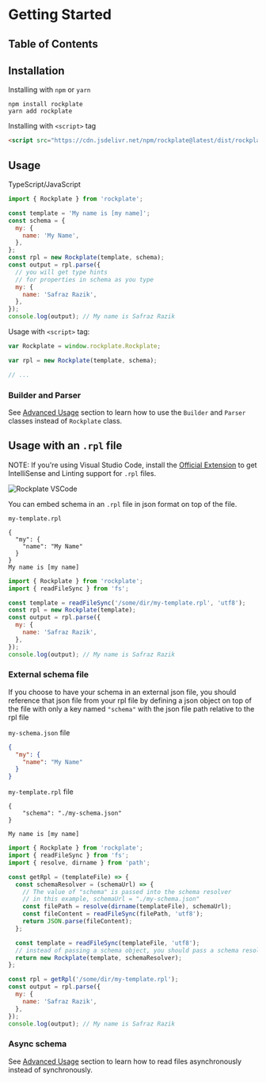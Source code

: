 # Getting Started

## Table of Contents

## Installation

Installing with `npm` or `yarn`

```
npm install rockplate
yarn add rockplate
```

Installing with `<script>` tag

```html
<script src="https://cdn.jsdelivr.net/npm/rockplate@latest/dist/rockplate.min.js"></script>
```

## Usage

TypeScript/JavaScript

```javascript
import { Rockplate } from 'rockplate';

const template = 'My name is [my name]';
const schema = {
  my: {
    name: 'My Name',
  },
};
const rpl = new Rockplate(template, schema);
const output = rpl.parse({
  // you will get type hints
  // for properties in schema as you type
  my: {
    name: 'Safraz Razik',
  },
});
console.log(output); // My name is Safraz Razik
```

Usage with `<script>` tag:

```javascript
var Rockplate = window.rockplate.Rockplate;

var rpl = new Rockplate(template, schema);

// ...
```

### Builder and Parser

See [Advanced Usage](/advanced-usage#builder-and-parser) section to learn how to use the `Builder` and `Parser` classes instead of `Rockplate` class.

## Usage with an `.rpl` file

NOTE: If you're using Visual Studio Code, install the [Official Extension](https://marketplace.visualstudio.com/items?itemName=safrazik.rockplate-vscode) to get IntelliSense and Linting support for `.rpl` files.

<div style={{ width: '100%', overflowX: 'auto' }}>

![Rockplate VSCode](https://raw.githubusercontent.com/rockplate/rockplate-vscode/master/images/rockplate-demo.gif)

</div>

You can embed schema in an `.rpl` file in json format on top of the file.

`my-template.rpl`

```rockplate
{
  "my": {
    "name": "My Name"
  }
}
My name is [my name]
```

```javascript
import { Rockplate } from 'rockplate';
import { readFileSync } from 'fs';

const template = readFileSync('/some/dir/my-template.rpl', 'utf8');
const rpl = new Rockplate(template);
const output = rpl.parse({
  my: {
    name: 'Safraz Razik',
  },
});
console.log(output); // My name is Safraz Razik
```

### External schema file

If you choose to have your schema in an external json file, you should reference that json file from your rpl file by defining a json object on top of the file with only a key named `"schema"` with the json file path relative to the rpl file

`my-schema.json` file

```json
{
  "my": {
    "name": "My Name"
  }
}
```

`my-template.rpl` file

```rockplate
{
    "schema": "./my-schema.json"
}

My name is [my name]
```

```javascript
import { Rockplate } from 'rockplate';
import { readFileSync } from 'fs';
import { resolve, dirname } from 'path';

const getRpl = (templateFile) => {
  const schemaResolver = (schemaUrl) => {
    // The value of "schema" is passed into the schema resolver
    // in this example, schemaUrl = "./my-schema.json"
    const filePath = resolve(dirname(templateFile), schemaUrl);
    const fileContent = readFileSync(filePath, 'utf8');
    return JSON.parse(fileContent);
  };

  const template = readFileSync(templateFile, 'utf8');
  // instead of passing a schema object, you should pass a schema resolver function
  return new Rockplate(template, schemaResolver);
};

const rpl = getRpl('/some/dir/my-template.rpl');
const output = rpl.parse({
  my: {
    name: 'Safraz Razik',
  },
});
console.log(output); // My name is Safraz Razik
```

### Async schema

See [Advanced Usage](/advanced-usage#async-schema) section to learn how to read files asynchronously instead of synchronously.
